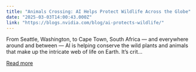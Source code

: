 ```yaml
---
title: "Animals Crossing: AI Helps Protect Wildlife Across the Globe"
date: "2025-03-03T14:00:43.000Z"
link: "https://blogs.nvidia.com/blog/ai-protects-wildlife/"
---
```


From Seattle, Washington, to Cape Town, South Africa — and everywhere around and between — AI is helping conserve the wild plants and animals that make up the intricate web of life on Earth. It’s crit...

[Read more](https://blogs.nvidia.com/blog/ai-protects-wildlife/)
